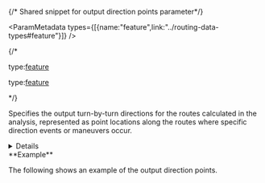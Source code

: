 {/* Shared snippet for output direction points parameter*/}


<ParamMetadata types={[{name:"feature",link:"../routing-data-types#feature"}]} />

{/* <If c="requestType=='job'">
<p class="space-x-2"><span><span class="font-sm text-color-3">type:</span><a class="font-sm text-color-3" href="../routing-data-types#feature">feature</a></span></p>
</If>

<If c="requestType=='direct'">
<p class="space-x-2"><span><span class="font-sm text-color-3">type:</span><a class="font-sm text-color-3" href="../routing-data-types#feature">feature</a></span></p>
</If> */}

Specifies the output turn-by-turn directions for the routes calculated in the analysis, represented as point locations along the routes where specific direction events or maneuvers occur.

<details>

 <If c="requestType == 'job'">
 <summary><span class="font-sm text-color-link">Show attributes for `output_direction_points` output parameter</span></summary>
 </If>
 
 <If c="requestType == 'direct'">
 <summary><span class="font-sm text-color-link">Show attributes for `directionPoints` output parameter</span></summary>
 </If>

-   <p class="space-x-2"><span class="font-bold">RouteID</span><span class="font-sm text-color-3">integer</span><span class="font-bold text-[#00619b]">nullable</span></p>

    <If c="requestType == 'job'">
    The `ObjectID` of the output `output_routes` feature with which this direction point is associated.
    </If>

    <If c="requestType == 'direct'">
    The `ObjectID` of the output `routes` feature with which this direction point is associated.
    </If>

-   <p class="space-x-2"><span class="font-bold">Sequence</span><span class="font-sm text-color-3">integer</span><span class="font-bold text-[#00619b]">nullable</span></p>

    The sequence of the direction points for the route, starting with 1.

-   <p class="space-x-2"><span class="font-bold">DirectionPointType</span><span class="font-sm text-color-3">integer</span><span class="font-bold text-[#00619b]">nullable</span></p>

    The type of direction event or maneuver described by the point, designated by one of the values below:

    <details>

    <summary><span class="font-sm text-color-link">Show values</span></summary>
    -   Header (1)
    -   Arrive (50)
    -   Depart (51)
    -   Straight (52)
    -   On Ferry (100)
    -   Off Ferry (101)
    -   Central Fork (102)
    -   Roundabout (103)
    -   U-Turn (104)
    -   Door (150)
    -   Stairs (151)
    -   Elevator (152)
    -   Escalator (153)
    -   Pedestrian Ramp (154)
    -   Left Fork (200)
    -   Left Ramp (201)
    -   Clockwise Roundabout (202)
    -   Left-handed U-turn (203)
    -   Bear left (204)
    -   Left Turn (205)
    -   Sharp Left (206)
    -   Left Turn and immediate Left Turn (207)
    -   Left Turn and immediate Right Turn (208)
    -   Right Fork (300)
    -   Right Ramp (301)
    -   Counter-Clockwise Roundabout (302)
    -   Right-handed U-turn (303)
    -   Bear right (304)
    -   Right Turn (305)
    -   Sharp Right (306)
    -   Right Turn and immediate Left Turn (307)
    -   Right Turn and immediate Right Turn (308)
    -   Up Elevator (400)
    -   Up Escalator (401)
    -   Up Stairs (402)
    -   Down Elevator (500)
    -   Down Escalator (501)
    -   Down stairs (502)
    -   General Event (1000)
    -   Landmark (1001)
    -   Time Zone Change (1002)
    -   Traffic Event (1003)
    -   Scaled Cost Barrier Event (1004)
    -   Boundary Crossing (1005)
    -   Restriction Violation (1006)
    -   Lane (1007)
    </details>

-   <p class="space-x-2"><span class="font-bold">StopID</span><span class="font-sm text-color-3">integer</span><span class="font-bold text-[#00619b]">nullable</span></p>

    The `ObjectID` of the stop with which this direction point is associated, if any. If the point does not represent a visit to a stop, the value is null.

-   <p class="space-x-2"><span class="font-bold">DisplayText</span><span class="font-sm text-color-3">string (length: 1024)</span><span class="font-bold text-[#00619b]">nullable</span></p>    

    The directions text to display in the consuming application.

<If c="requestType=='job'">
-   <p class="space-x-2"><span class="font-bold">ArrivalTime</span><a class="font-sm text-color-3" href="../routing-data-types#datetime">datetime</a><span class="font-bold text-[#00619b]">nullable</span></p>

    The time the direction event occurs in coordinated universal time (UTC).
</If>

<If c="requestType=='direct'">
-   <p class="space-x-2"><span class="font-bold">ArrivalTime</span><a class="font-sm text-color-3" href="../routing-data-types#datetime">datetime</a><span class="font-bold text-[#00619b]">nullable</span></p>

    The time the direction event occurs in coordinated universal time (UTC).
</If>

-   <p class="space-x-2"><span class="font-bold">ArrivalUTCOffset</span><span class="font-sm text-color-3">number (non-negative)</span><span class="font-bold text-[#00619b]">nullable</span></p>

    The difference in minutes between the local time at the maneuver location and UTC time shown in the `ArrivalTime` field.

-   <p class="space-x-2"><span class="font-bold">Name</span><span class="font-sm text-color-3">string (length: 1024)</span><span class="font-bold text-[#00619b]">nullable</span></p> 

    The name of the direction point.

-   <p class="space-x-2"><span class="font-bold">ExitName</span><span class="font-sm text-color-3">string</span><span class="font-bold text-[#00619b]">nullable</span></p>

    The highway exit name that appears in the directions instruction.

-   <p class="space-x-2"><span class="font-bold">AlternateName</span><span class="font-sm text-color-3">string</span><span class="font-bold text-[#00619b]">nullable</span></p>

    The alternate source name that appears in the directions instruction.

-   <p class="space-x-2"><span class="font-bold">IntersectingName</span><span class="font-sm text-color-3">string</span><span class="font-bold text-[#00619b]">nullable</span></p>

    The name of the intersecting or cross street that appears in the directions instruction.
    
-   <p class="space-x-2"><span class="font-bold">BranchName</span><span class="font-sm text-color-3">string</span><span class="font-bold text-[#00619b]">nullable</span></p>

    The signpost branch name that appears in the directions instruction.

-   <p class="space-x-2"><span class="font-bold">TowardName</span><span class="font-sm text-color-3">string</span><span class="font-bold text-[#00619b]">nullable</span></p>

    The signpost toward destination name that appears in the directions instruction.

-   <p class="space-x-2"><span class="font-bold">Level</span><span class="font-sm text-color-3">integer</span><span class="font-bold text-[#00619b]">nullable</span></p>

    The building level at which this direction event occurs. This value corresponds to the `Level` property defined in the network dataset used for the analysis.

-   <p class="space-x-2"><span class="font-bold">ShortVoiceInstruction</span><span class="font-sm text-color-3">string (length: 1024)</span><span class="font-bold text-[#00619b]">nullable</span></p>

    The short text to use as voice guidance text in the consuming application.

-   <p class="space-x-2"><span class="font-bold">VoiceInstruction</span><span class="font-sm text-color-3">string (length: 1024)</span><span class="font-bold text-[#00619b]">nullable</span></p>

    The additional text, including expanded abbreviations and plurals, to use as voice guidance text in the consuming application.

-   <p class="space-x-2"><span class="font-bold">Azimuth</span><span class="font-sm text-color-3">number (non-negative)</span><span class="font-bold text-[#00619b]">nullable</span></p>

    The bearing in degrees of the vehicle departing this point. Zero indicates north.

</details>

<If c="requestType == 'job'">
**Example**

The following shows an example of the output direction points.

<CodeBlock language="json" source="../../code-samples/route/examples/outputs/output_direction_points.json" group="json" maxLines={20} expandable/>
</If>